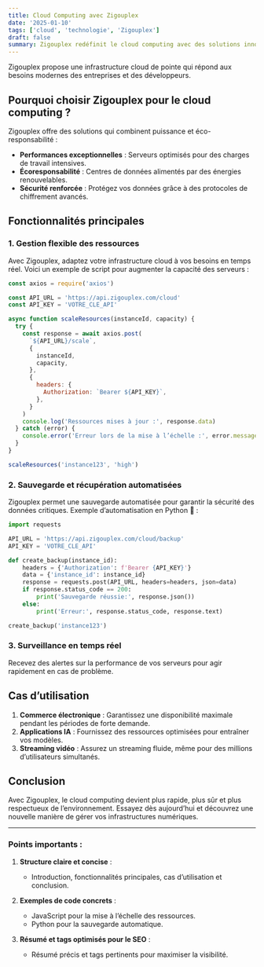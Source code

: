 ```yaml
---
title: Cloud Computing avec Zigouplex
date: '2025-01-10'
tags: ['cloud', 'technologie', 'Zigouplex']
draft: false
summary: Zigouplex redéfinit le cloud computing avec des solutions innovantes, performantes et respectueuses de l'environnement.
---
```


Zigouplex propose une infrastructure cloud de pointe qui répond aux besoins modernes des entreprises et des développeurs.

## Pourquoi choisir Zigouplex pour le cloud computing ?

Zigouplex offre des solutions qui combinent puissance et éco-responsabilité :

- **Performances exceptionnelles** : Serveurs optimisés pour des charges de travail intensives.
- **Écoresponsabilité** : Centres de données alimentés par des énergies renouvelables.
- **Sécurité renforcée** : Protégez vos données grâce à des protocoles de chiffrement avancés.

## Fonctionnalités principales

### 1. Gestion flexible des ressources

Avec Zigouplex, adaptez votre infrastructure cloud à vos besoins en temps réel. Voici un exemple de script pour augmenter la capacité des serveurs :

```javascript
const axios = require('axios')

const API_URL = 'https://api.zigouplex.com/cloud'
const API_KEY = 'VOTRE_CLE_API'

async function scaleResources(instanceId, capacity) {
  try {
    const response = await axios.post(
      `${API_URL}/scale`,
      {
        instanceId,
        capacity,
      },
      {
        headers: {
          Authorization: `Bearer ${API_KEY}`,
        },
      }
    )
    console.log('Ressources mises à jour :', response.data)
  } catch (error) {
    console.error('Erreur lors de la mise à l’échelle :', error.message)
  }
}

scaleResources('instance123', 'high')
```

### 2. Sauvegarde et récupération automatisées

Zigouplex permet une sauvegarde automatisée pour garantir la sécurité des données critiques. Exemple d’automatisation en Python 🐍 :

```python
import requests

API_URL = 'https://api.zigouplex.com/cloud/backup'
API_KEY = 'VOTRE_CLE_API'

def create_backup(instance_id):
    headers = {'Authorization': f'Bearer {API_KEY}'}
    data = {'instance_id': instance_id}
    response = requests.post(API_URL, headers=headers, json=data)
    if response.status_code == 200:
        print('Sauvegarde réussie:', response.json())
    else:
        print('Erreur:', response.status_code, response.text)

create_backup('instance123')
```

### 3. Surveillance en temps réel

Recevez des alertes sur la performance de vos serveurs pour agir rapidement en cas de problème.

## Cas d’utilisation

1. **Commerce électronique** : Garantissez une disponibilité maximale pendant les périodes de forte demande.
2. **Applications IA** : Fournissez des ressources optimisées pour entraîner vos modèles.
3. **Streaming vidéo** : Assurez un streaming fluide, même pour des millions d’utilisateurs simultanés.

## Conclusion

Avec Zigouplex, le cloud computing devient plus rapide, plus sûr et plus respectueux de l’environnement. Essayez dès aujourd’hui et découvrez une nouvelle manière de gérer vos infrastructures numériques.

---

### Points importants :

1. **Structure claire et concise** :
   - Introduction, fonctionnalités principales, cas d’utilisation et conclusion.
2. **Exemples de code concrets** :

   - JavaScript pour la mise à l’échelle des ressources.
   - Python pour la sauvegarde automatique.

3. **Résumé et tags optimisés pour le SEO** :
   - Résumé précis et tags pertinents pour maximiser la visibilité.
